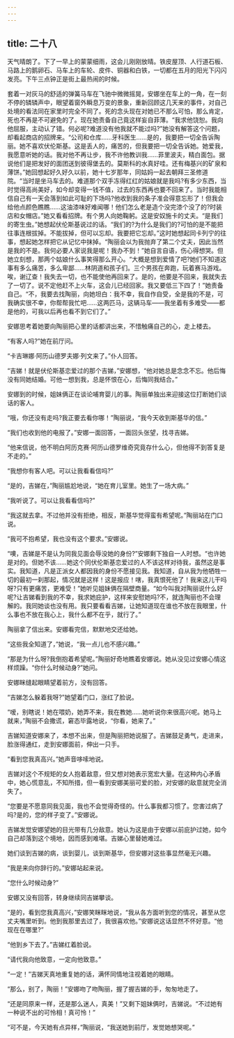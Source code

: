 ```yaml
---
---
---
```

title: 二十八
---




天气晴朗了。下了一早上的蒙蒙细雨，这会儿刚刚放晴。铁皮屋顶、人行道石板、马路上的鹅卵石、马车上的车轮、皮件、铜器和白铁，一切都在五月的阳光下闪闪发亮。下午三点钟正是街上最热闹的时候。

套着一对灰马的舒适的弹簧马车在飞驰中微微摇晃，安娜坐在车上的一角，在一刻不停的辚辚声中，眼望着窗外瞬息万变的景象，重新回顾这几天来的事件，对自己处境的看法同在家里时完全不同了。死的念头现在对她已不那么可怕，那么肯定，死也不再是不可避免的了。现在她责备自己竟这样妄自菲薄。“我求他饶恕。我向他屈服，主动认了错。何必呢?难道没有他我就不能过吗?”她没有解答这个问题，却看起商店的招牌来。“公司和仓库……牙科医生……是的，我要把一切全告诉陶丽。她不喜欢伏伦斯基。这是丢人的，痛苦的，但我要把一切全告诉她。她爱我，我愿意听她的话。我对他不再让步，我不许他教训我……菲里波夫，精白面包。据说他们是把发好的面团送到彼得堡去的。莫斯科的水真好哇。还有梅基兴的矿泉和薄饼。”她回想起好久好久以前，她十七岁那年，同姑妈一起去朝拜三圣修道院。“当时是坐马车去的。难道那个双手冻得红红的姑娘就是我吗?有多少东西，当时觉得高尚美好，如今却变得一钱不值，过去的东西再也要不回来了。当时我能相信自己有一天会落到如此可耻的下场吗?他收到我的条子准会得意忘形了！但我会给他点颜色瞧瞧……这油漆味好难闻哪！他们怎么老是造个没完漆个没了的?时装店和女帽店。”她又看看招牌。有个男人向她鞠躬。这是安奴施卡的丈夫。“是我们的寄生虫。”她想起伏伦斯基说过的话。“我们的?为什么是我们的?可怕的是不能把往事连根拔掉。不能拔掉，但可以忘却。我要把它忘却。”这时她想起同卡列宁的往事，想起她怎样把它从记忆中抹掉。“陶丽会以为我抛弃了第二个丈夫，因此当然是我的不是。我何必要人家说我是呢！我办不到！”她自言自语，伤心得想哭。但她立刻想，那两个姑娘什么事笑得那么开心。“大概是想到爱情了吧?她们不知道这事有多么痛苦，多么卑鄙……林阴道和孩子们。三个男孩在奔跑，玩着赛马游戏。唉，谢辽查！我失去一切，也不能使他再回来了。是的，他要是不回来，我就失去了一切了。说不定他赶不上火车，这会儿已经回家。我又要低三下四了！”她责备自己。“不，我要去找陶丽，向她坦白：我不幸，我自作自受，全是我的不是，可我确实很不幸，你帮帮我忙吧……这两匹马，这辆马车——我坐着有多难受——都是他的，可我以后再也看不到它们了。”

安娜思考着她要向陶丽把心里的话都讲出来，不惜触痛自己的心，走上楼去。

“有客人吗?”她在前厅问。

“卡吉琳娜·阿历山德罗夫娜·列文来了。”仆人回答。

“吉娣！就是伏伦斯基恋爱过的那个吉娣，”安娜想，“他对她总是念念不忘。他后悔没有同她结婚。可他一想到我，总是怀恨在心，后悔同我结合。”

安娜到的时候，姐妹俩正在谈论哺育婴儿的事。陶丽单独出来迎接这位打断她们谈话的客人。

“哦，你还没有走吗?我正要去看你哪！”陶丽说，“我今天收到斯基华的信。”

“我们也收到他的电报了。”安娜一面回答，一面回头张望，找寻吉娣。

“他来信说，他不明白阿历克赛·阿历山德罗维奇究竟存什么心，但他得不到答复是不走的。”

“我想你有客人吧。可以让我看看信吗?”

“是的，吉娣在，”陶丽尴尬地说，“她在育儿室里。她生了一场大病。”

“我听说了。可以让我看看信吗?”

“我这就去拿。不过他并没有拒绝，相反，斯基华觉得蛮有希望呢。”陶丽站在门口说。

“我可不抱希望，我也没有这个要求。”安娜说。

“噢，吉娣是不是认为同我见面会辱没她的身份?”安娜剩下独自一人时想。“也许她是对的。但她不该……她这个同伏伦斯基恋爱过的人不该这样对待我，虽然这是事实。我知道，凡是正派女人都因我的身份不愿接见我。我知道，自从我为他牺牲一切的最初一刹那起，情况就是这样！这是报应！嗐，我真恨死他了！我来这儿干吗呀?只有更痛苦，更难受！”她听见姐妹俩在隔壁商量。“如今叫我对陶丽说什么好呢?让吉娣看到我的不幸，我求她庇护，这样来安慰她吗?不，就连陶丽也不会理解的。我同她谈也没有用。我只要看看吉娣，让她知道现在谁也不放在我眼里，什么事也不放在我心上，我什么都不在乎，就行了。”

陶丽拿了信出来。安娜看完信，默默地交还给她。

“这些我全知道了，”她说，“我一点儿也不感兴趣。”

“那是为什么呀?我倒抱着希望呢。”陶丽好奇地瞧着安娜说。她从没见过安娜心情这样烦躁。“你什么时候动身?”她问。

安娜眯缝起眼睛望着前方，没有回答。

“吉娣怎么躲着我呀?”她望着门口，涨红了脸说。

“嗳，别瞎说！她在喂奶，她弄不来，我在教她……她听说你来很高兴呢。她马上就来，”陶丽不会撒谎，窘态毕露地说，“你看，她来了。”

吉娣知道安娜来了，本想不出来，但是陶丽把她说服了。吉娣鼓足勇气，走进来，脸涨得通红，走到安娜面前，伸出一只手。

“看到您我真高兴。”她声音哆嗦地说。

吉娣对这个不规矩的女人抱着敌意，但又想对她表示宽宏大量。在这种内心矛盾中，她心慌意乱，不知所措，但一看到安娜美丽可爱的脸，对安娜的敌意就完全消失了。

“您要是不愿意同我见面，我也不会觉得奇怪的。什么事我都习惯了。您害过病了吗?是的，您的样子变了。”安娜说。

吉娣发觉安娜望她的目光带有几分敌意。她认为这是由于安娜以前庇护过她，如今自己却落到这个境地，因而感到难堪。吉娣心里替她难过。

她们谈到吉娣的病，谈到婴儿，谈到斯基华，但安娜对这些事显然毫无兴趣。

“我是来向你辞行的。”安娜站起来说。

“您什么时候动身?”

安娜又没有回答，转身继续同吉娣攀谈。

“是的，看到您我真高兴，”安娜笑眯眯地说，“我从各方面听到您的情况，甚至从您丈夫嘴里听到。他到我那里去过了，我很喜欢他。”安娜说这话显然不怀好意。“他现在在哪里?”

“他到乡下去了。”吉娣红着脸说。

“请代我向他致意，一定向他致意。”

“一定！”吉娣天真地重复她的话，满怀同情地注视着她的眼睛。

“那么，别了，陶丽！”安娜吻了吻陶丽，握了握吉娣的手，匆匆地走了。

“还是同原来一样，还是那么迷人，真美！”又剩下姐妹俩时，吉娣说。“不过她有一种说不出的可怜相！真可怜！”

“可不是，今天她有点异样，”陶丽说，“我送她到前厅，发觉她想哭呢。”